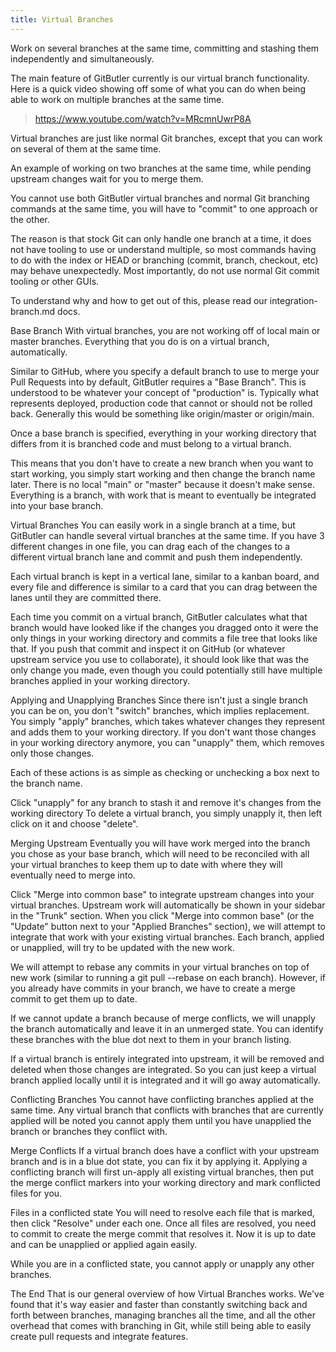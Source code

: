 ```yaml
---
title: Virtual Branches
---
```




Work on several branches at the same time, committing and stashing them independently and simultaneously.

The main feature of GitButler currently is our virtual branch functionality. Here is a quick video showing off some of what you can do when being able to work on multiple branches at the same time.

> https://www.youtube.com/watch?v=MRcmnUwrP8A


Virtual branches are just like normal Git branches, except that you can work on several of them at the same time.

<ImageZoom width="480" height="480" src="https://docs.gitbutler.com/~gitbook/image?url=https%3A%2F%2F1744947193-files.gitbook.io%2F%7E%2Ffiles%2Fv0%2Fb%2Fgitbook-x-prod.appspot.com%2Fo%2Fspaces%252FZ5O7nIjz0ow1eQWGNs4v%252Fuploads%252FPSECHjeXR9C9bOk9lnBw%252FCleanShot%25202023-11-30%2520at%252016.25.19%25402x.png%3Falt%3Dmedia%26token%3D0366c6a2-e36b-43bf-b143-e9d72b00ef17&width=400&dpr=3&quality=100&sign=9aedb389f8c489a85cb6d3d2b5acdc940b7b2b1081a16a4fb3713a7370fbb2ca" />

An example of working on two branches at the same time, while pending upstream changes wait for you to merge them.

<Callout type="warn">
You cannot use both GitButler virtual branches and normal Git branching commands at the same time, you will have to "commit" to one approach or the other.
</Callout>

The reason is that stock Git can only handle one branch at a time, it does not have tooling to use or understand multiple, so most commands having to do with the index or HEAD or branching (commit, branch, checkout, etc) may behave unexpectedly. Most importantly, do not use normal Git commit tooling or other GUIs.

<Callout type="info">
To understand why and how to get out of this, please read our integration-branch.md docs.
</Callout>

Base Branch
With virtual branches, you are not working off of local main or master branches. Everything that you do is on a virtual branch, automatically.

Similar to GitHub, where you specify a default branch to use to merge your Pull Requests into by default, GitButler requires a "Base Branch". This is understood to be whatever your concept of "production" is. Typically what represents deployed, production code that cannot or should not be rolled back. Generally this would be something like origin/master or origin/main.

Once a base branch is specified, everything in your working directory that differs from it is branched code and must belong to a virtual branch.

This means that you don't have to create a new branch when you want to start working, you simply start working and then change the branch name later. There is no local "main" or "master" because it doesn't make sense. Everything is a branch, with work that is meant to eventually be integrated into your base branch.

Virtual Branches
You can easily work in a single branch at a time, but GitButler can handle several virtual branches at the same time. If you have 3 different changes in one file, you can drag each of the changes to a different virtual branch lane and commit and push them independently.

Each virtual branch is kept in a vertical lane, similar to a kanban board, and every file and difference is similar to a card that you can drag between the lanes until they are committed there.

Each time you commit on a virtual branch, GitButler calculates what that branch would have looked like if the changes you dragged onto it were the only things in your working directory and commits a file tree that looks like that. If you push that commit and inspect it on GitHub (or whatever upstream service you use to collaborate), it should look like that was the only change you made, even though you could potentially still have multiple branches applied in your working directory.

Applying and Unapplying Branches
Since there isn't just a single branch you can be on, you don't "switch" branches, which implies replacement. You simply "apply" branches, which takes whatever changes they represent and adds them to your working directory. If you don't want those changes in your working directory anymore, you can "unapply" them, which removes only those changes.

Each of these actions is as simple as checking or unchecking a box next to the branch name.


Click "unapply" for any branch to stash it and remove it's changes from the working directory
To delete a virtual branch, you simply unapply it, then left click on it and choose "delete".

Merging Upstream
Eventually you will have work merged into the branch you chose as your base branch, which will need to be reconciled with all your virtual branches to keep them up to date with where they will eventually need to merge into.


Click "Merge into common base" to integrate upstream changes into your virtual branches.
Upstream work will automatically be shown in your sidebar in the "Trunk" section. When you click "Merge into common base" (or the "Update" button next to your "Applied Branches" section), we will attempt to integrate that work with your existing virtual branches. Each branch, applied or unapplied, will try to be updated with the new work.

<Callout>
We will attempt to rebase any commits in your virtual branches on top of new work (similar to running a git pull --rebase on each branch). However, if you already have commits in your branch, we have to create a merge commit to get them up to date.
</Callout>

If we cannot update a branch because of merge conflicts, we will unapply the branch automatically and leave it in an unmerged state. You can identify these branches with the blue dot next to them in your branch listing.

If a virtual branch is entirely integrated into upstream, it will be removed and deleted when those changes are integrated. So you can just keep a virtual branch applied locally until it is integrated and it will go away automatically.

Conflicting Branches
You cannot have conflicting branches applied at the same time. Any virtual branch that conflicts with branches that are currently applied will be noted you cannot apply them until you have unapplied the branch or branches they conflict with.

Merge Conflicts
If a virtual branch does have a conflict with your upstream branch and is in a blue dot state, you can fix it by applying it. Applying a conflicting branch will first un-apply all existing virtual branches, then put the merge conflict markers into your working directory and mark conflicted files for you.


Files in a conflicted state
You will need to resolve each file that is marked, then click "Resolve" under each one. Once all files are resolved, you need to commit to create the merge commit that resolves it. Now it is up to date and can be unapplied or applied again easily.

While you are in a conflicted state, you cannot apply or unapply any other branches.

The End
That is our general overview of how Virtual Branches works. We've found that it's way easier and faster than constantly switching back and forth between branches, managing branches all the time, and all the other overhead that comes with branching in Git, while still being able to easily create pull requests and integrate features.
